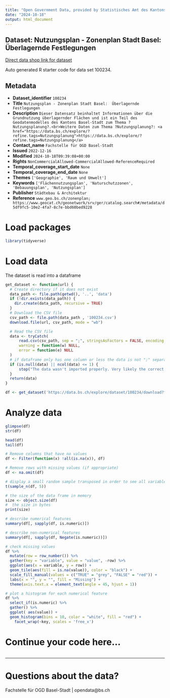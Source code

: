 ```yaml
---
title: "Open Government Data, provided by Statistisches Amt des Kantons Basel-Stadt - Fachstelle OGD"
date: "2024-10-18"
output: html_document
---
```


## Dataset: Nutzungsplan - Zonenplan Stadt Basel:  Überlagernde Festlegungen

[Direct data shop link for dataset](https://data.bs.ch/explore/dataset/100234)

Auto generated R starter code for data set 100234.

## Metadata

- **Dataset_identifier** `100234`
- **Title** `Nutzungsplan - Zonenplan Stadt Basel:  Überlagernde Festlegungen`
- **Description** `Dieser Datensatz beinhaltet Informationen über die Grundnutzung überlagernder Flächen und ist ein Teil des Geodatenmodelles des Kantons Basel-Stadt zum Thema ?Nutzungsplanung?.<br>Weitere Daten zum Thema ?Nutzungsplanung?: <a href="https://data.bs.ch/explore/?refine.tags=Nutzungsplanung">https://data.bs.ch/explore/?refine.tags=Nutzungsplanung</a>`
- **Contact_name** `Fachstelle für OGD Basel-Stadt`
- **Issued** `2022-12-16`
- **Modified** `2024-10-18T09:39:08+00:00`
- **Rights** `NonCommercialAllowed-CommercialAllowed-ReferenceRequired`
- **Temporal_coverage_start_date** `None`
- **Temporal_coverage_end_date** `None`
- **Themes** `['Geographie', 'Raum und Umwelt']`
- **Keywords** `['Flächennutzungsplan', 'Naturschutzzonen', 'Bebauungsplan', 'Nutzungsplan']`
- **Publisher** `Städtebau & Architektur`
- **Reference** `www.geo.bs.ch/zonenplan; https://www.geocat.ch/geonetwork/srv/ger/catalog.search#/metadata/d5df9fc5-10e2-4fa7-8c7e-bbd60bed9228`


# Load packages

```r

library(tidyverse)
```

# Load data

The dataset is read into a dataframe

```r
get_dataset <- function(url) {
  # Create directory if it does not exist
  data_path <- file.path(getwd(), '..', 'data')
  if (!dir.exists(data_path)) {
    dir.create(data_path, recursive = TRUE)
  }
  # Download the CSV file
  csv_path <- file.path(data_path , '100234.csv')
  download.file(url, csv_path, mode = "wb")

  # Read the CSV file
  data <- tryCatch(
      read.csv(csv_path, sep = ";", stringsAsFactors = FALSE, encoding = "UTF-8"),
      warning = function(w) NULL,
      error = function(e) NULL
  )
  # if dataframe only has one column or less the data is not ";" separated
  if (is.null(data) || ncol(data) <= 1) {
      stop("The data wasn't imported properly. Very likely the correct separator couldn't be found.\nPlease check the dataset manually and adjust the code.")
  }
  return(data)
}
```

```r

df <- get_dataset('https://data.bs.ch/explore/dataset/100234/download?format=csv&timezone=Europe%2FZurich')

```

# Analyze data

```r

glimpse(df)
str(df)

head(df)
tail(df)

```

```r
# Remove columns that have no values
df <- Filter(function(x) !all(is.na(x)), df)

# Remove rows with missing values (if appropriate)
df <- na.omit(df)
```

```r
# display a small random sample transposed in order to see all variables
t(sample_n(df, 5))
```

```r
# the size of the data frame in memory
size <- object.size(df)
#  the size in bytes
print(size)
```

```r
# describe numerical features
summary(df[, sapply(df, is.numeric)])
```

```r
# describe non-numerical features
summary(df[, sapply(df, Negate(is.numeric))])
```

```r
# check missing values
df %>%
  mutate(row = row_number()) %>%
  gather(key = "variable", value = "value", -row) %>%
  ggplot(aes(x = variable, y = row)) +
  geom_tile(aes(fill = is.na(value)), color = "black") +
  scale_fill_manual(values = c("TRUE" = "grey", "FALSE" = "red")) +
  labs(x = "", y = "", fill = "Missing") +
  theme(axis.text.x = element_text(angle = 45, hjust = 1))
```

```r
# plot a histogram for each numerical feature
df %>%
  select_if(is.numeric) %>%
  gather() %>%
  ggplot( aes(value)) +
  geom_histogram(bins = 10, color = "white", fill = "red") +
    facet_wrap(~key, scales = 'free_x')
```

# Continue your code here...

```r

```
------------------------------------------------------------------------

# Questions about the data?

Fachstelle für OGD Basel-Stadt | opendata@bs.ch
